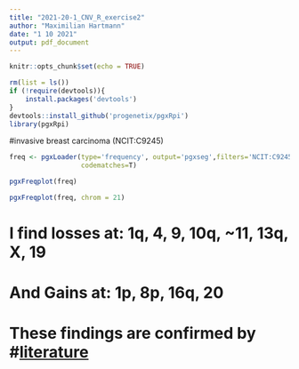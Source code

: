 ---
title: "2021-20-1_CNV_R_exercise2"
author: "Maximilian Hartmann"
date: "1 10 2021"
output: pdf_document
---

```{r setup, include=FALSE}
knitr::opts_chunk$set(echo = TRUE)
```

```{r}
rm(list = ls())
if (!require(devtools)){
    install.packages('devtools')
}
devtools::install_github('progenetix/pgxRpi')
library(pgxRpi)
```


#invasive breast carcinoma (NCIT:C9245)
```{r}
freq <- pgxLoader(type='frequency', output='pgxseg',filters='NCIT:C9245',
                  codematches=T)
```

```{r}
pgxFreqplot(freq)
```

```{r}
pgxFreqplot(freq, chrom = 21)
```

# I find losses at: 1q, 4, 9, 10q, ~11, 13q, X, 19
# And Gains at: 1p, 8p, 16q, 20
# These findings are confirmed by #[literature](https://elifesciences.org/articles/51480)
